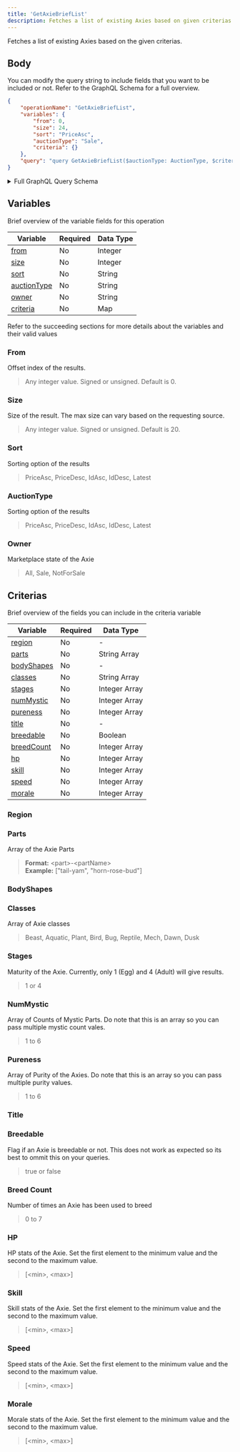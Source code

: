 ```yaml
---
title: 'GetAxieBriefList'
description: Fetches a list of existing Axies based on given criterias.
---
```


Fetches a list of existing Axies based on the given criterias.

## Body
You can modify the query string to include fields that you want to be included or not. Refer to the GraphQL Schema for a full overview.
```json
{
    "operationName": "GetAxieBriefList",
    "variables": {
        "from": 0,
        "size": 24,
        "sort": "PriceAsc",
        "auctionType": "Sale",
        "criteria": {}
    },
    "query": "query GetAxieBriefList($auctionType: AuctionType, $criteria: AxieSearchCriteria, $from: Int, $sort: SortBy, $size: Int, $owner: String) {\n    axies(auctionType: $auctionType, criteria: $criteria, from: $from, sort: $sort, size: $size, owner: $owner) {\n        total\n        results {\n        ...AxieBrief\n        __typename\n        }\n        __typename\n    }\n}\n\nfragment AxieBrief on Axie {\n    id\n  image\n  class\n  chain\n  name\n  genes\n  owner\n  birthDate\n  bodyShape\n  class\n  sireId\n  sireClass\n  matronId\n  matronClass\n  stage\n  title\n  breedCount\n  level\n  figure {\n    atlas\n    model\n    image\n    __typename\n  }\n  parts {\n    ...AxiePart\n    __typename\n  }\n  stats {\n    ...AxieStats\n    __typename\n  }\n  auction {\n    ...AxieAuction\n    __typename\n  }\n  ownerProfile {\n    name\n    __typename\n  }\n  battleInfo {\n    ...AxieBattleInfo\n    __typename\n  }\n  children {\n    id\n    name\n    class\n    image\n    title\n    stage\n    __typename\n  }\n  __typename\n}\n\nfragment AxieBattleInfo on AxieBattleInfo {\n  banned\n  banUntil\n  level\n  __typename\n}\n\nfragment AxiePart on AxiePart {\n  id\n  name\n  class\n  type\n  specialGenes\n  stage\n  abilities {\n    ...AxieCardAbility\n    __typename\n  }\n  __typename\n}\n\nfragment AxieCardAbility on AxieCardAbility {\n  id\n  name\n  attack\n  defense\n  energy\n  description\n  backgroundUrl\n  effectIconUrl\n  __typename\n}\n\nfragment AxieStats on AxieStats {\n  hp\n  speed\n  skill\n  morale\n  __typename\n}\n\nfragment AxieAuction on Auction {\n  startingPrice\n  endingPrice\n  startingTimestamp\n  endingTimestamp\n  duration\n  timeLeft\n  currentPrice\n  currentPriceUSD\n  suggestedPrice\n  seller\n  listingIndex\n  state\n  __typename\n}"
}
```
<details>
<summary>Full GraphQL Query Schema</summary> 
<p>
&nbsp;

```graphql
query GetAxieBriefList($auctionType: AuctionType, $criteria: AxieSearchCriteria, $from: Int, $sort: SortBy, $size: Int, $owner: String) {
    axies(auctionType: $auctionType, criteria: $criteria, from: $from, sort: $sort, size: $size, owner: $owner) {
        total
        results {
        ...AxieBrief
        __typename
        }
        __typename
    }
}

fragment AxieBrief on Axie {
  id
  image
  class
  chain
  name
  genes
  owner
  birthDate
  bodyShape
  class
  sireId
  sireClass
  matronId
  matronClass
  stage
  title
  breedCount
  level
  figure {
    atlas
    model
    image
    __typename
  }
  parts {
    ...AxiePart
    __typename
  }
  stats {
    ...AxieStats
    __typename
  }
  auction {
    ...AxieAuction
    __typename
  }
  ownerProfile {
    name
    __typename
  }
  battleInfo {
    ...AxieBattleInfo
    __typename
  }
  children {
    id
    name
    class
    image
    title
    stage
    __typename
  }
  __typename
}

fragment AxieBattleInfo on AxieBattleInfo {
  banned
  banUntil
  level
  __typename
}

fragment AxiePart on AxiePart {
  id
  name
  class
  type
  specialGenes
  stage
  abilities {
    ...AxieCardAbility
    __typename
  }
  __typename
}

fragment AxieCardAbility on AxieCardAbility {
  id
  name
  attack
  defense
  energy
  description
  backgroundUrl
  effectIconUrl
  __typename
}

fragment AxieStats on AxieStats {
  hp
  speed
  skill
  morale
  __typename
}

fragment AxieAuction on Auction {
  startingPrice
  endingPrice
  startingTimestamp
  endingTimestamp
  duration
  timeLeft
  currentPrice
  currentPriceUSD
  suggestedPrice
  seller
  listingIndex
  state
  __typename
}
```

</p>
</details>

## Variables
Brief overview of the variable fields for this operation

| Variable                    | Required | Data Type |
| --------------------------- | -------- | --------- |
| [from](#from)               | No       | Integer   |
| [size](#size)               | No       | Integer   |
| [sort](#sort)               | No       | String    |
| [auctionType](#auctiontype) | No       | String    |
| [owner](#owner)             | No       | String    |
| [criteria](#criteria)       | No       | Map       |

Refer to the succeeding sections for more details about the variables and their valid values

### From
Offset index of the results.
> Any integer value. Signed or unsigned. Default is 0.

### Size
Size of the result. The max size can vary based on the requesting source.
> Any integer value. Signed or unsigned. Default is 20.

### Sort
Sorting option of the results
> PriceAsc, PriceDesc, IdAsc, IdDesc, Latest

### AuctionType
Sorting option of the results
> PriceAsc, PriceDesc, IdAsc, IdDesc, Latest

### Owner
Marketplace state of the Axie
> All, Sale, NotForSale

## Criterias
Brief overview of the fields you can include in the criteria variable

| Variable                   | Required | Data Type     |
| -------------------------- | -------- | ------------- |
| [region](#region)          | No       | -             |
| [parts](#parts)            | No       | String Array  |
| [bodyShapes](#bodyshapes)  | No       | -             |
| [classes](#classes)        | No       | String Array  |
| [stages](#stages)          | No       | Integer Array |
| [numMystic](#numMystic)    | No       | Integer Array |
| [pureness](#pureness)      | No       | Integer Array |
| [title](#title)            | No       | -             |
| [breedable](#breedable)    | No       | Boolean       |
| [breedCount](#breed-count) | No       | Integer Array |
| [hp](#hp)                  | No       | Integer Array |
| [skill](#skill)            | No       | Integer Array |
| [speed](#speed)            | No       | Integer Array |
| [morale](#morale)          | No       | Integer Array |

### Region

### Parts
Array of the Axie Parts
> **Format:** &lt;part&gt;-&lt;partName&gt;  
> **Example:** ["tail-yam", "horn-rose-bud"]

### BodyShapes

### Classes
Array of Axie classes
> Beast, Aquatic, Plant, Bird, Bug, Reptile, Mech, Dawn, Dusk

### Stages
Maturity of the Axie. Currently, only 1 (Egg) and 4 (Adult) will give results.
> 1 or 4

### NumMystic
Array of Counts of Mystic Parts. Do note that this is an array so you can pass multiple mystic count vales.
> 1 to 6

### Pureness
Array of Purity of the Axies. Do note that this is an array so you can pass multiple purity values.
> 1 to 6

### Title

### Breedable
Flag if an Axie is breedable or not. This does not work as expected so its best to ommit this on your queries.
> true or false

### Breed Count
Number of times an Axie has been used to breed
> 0 to 7

### HP 
HP stats of the Axie. Set the first element to the minimum value and the second to the maximum value.
> [&lt;min&gt;, &lt;max&gt;]

### Skill
Skill stats of the Axie. Set the first element to the minimum value and the second to the maximum value.
> [&lt;min&gt;, &lt;max&gt;]

### Speed
Speed stats of the Axie. Set the first element to the minimum value and the second to the maximum value.
> [&lt;min&gt;, &lt;max&gt;]

### Morale
Morale stats of the Axie. Set the first element to the minimum value and the second to the maximum value.
> [&lt;min&gt;, &lt;max&gt;]

